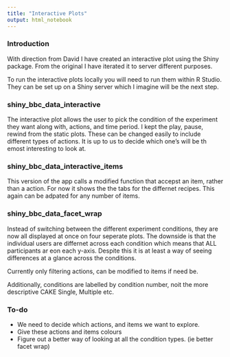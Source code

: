 ```yaml
---
title: "Interactive Plots"
output: html_notebook
---
```


### Introduction

With direction from David I have created an interactive plot using the Shiny package. From the original I have iterated it to server different purposes.

To run the interactive plots locally you will need to run them within R Studio. They can be set up on a Shiny server which I imagine will be the next step.


### shiny_bbc_data_interactive

The interactive plot allows the user to pick the condition of the experiment they want along with, actions, and time period. I kept the play, pause, rewind from the static plots. These can be changed easily to include different types of actions. It is up to us to decide which one's will be th emost interesting to look at.

### shiny_bbc_data_interactive_items

This version of the app calls a modified function that accepst an item, rather than a action. For now it shows the the tabs for the differnet recipes. This again can be adpated for any number of items. 

### shiny_bbc_data_facet_wrap

Instead of switching between the different experiment conditions, they are now all displayed at once on four seperate plots. The downside is that the individual users are differnet across each condition which means that ALL participants ar eon each y-axis. Despite this it is at least a way of seeing differences at a glance across the conditions.

Currently only filtering actions, can be modified to items if need be.

Additionally, conditions are labelled by condition number, noit the more descriptive CAKE Single, Multiple etc.

### To-do

- We need to decide which actions, and items we want to explore. 
- Give these actions and items colours
- Figure out a better way of looking at all the condition types. (ie better facet wrap)

